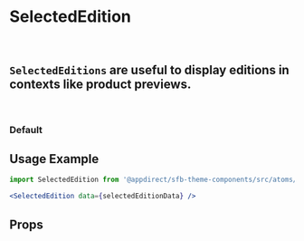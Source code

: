 

<Meta title="Atoms/Selected Edition" component={SelectedEdition} />

# SelectedEdition
<br />

## `SelectedEditions` are useful to display editions in contexts like product previews.
<br />

### Default
<Canvas>
    <Story name="Default">
        <SelectedEdition
            selectedEdition={selectedEditionData}
        />
    </Story>
</Canvas>


## Usage Example
<CollapsibleJsonSnippet
    summary="selectedEditionData"
    code={selectedEditionData}
/>

```jsx
import SelectedEdition from '@appdirect/sfb-theme-components/src/atoms/selected-edition/SelectedEdition';

<SelectedEdition data={selectedEditionData} />
```
## Props

<ArgsTable of={SelectedEdition} />
